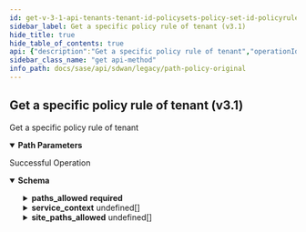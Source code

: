 ```yaml
---
id: get-v-3-1-api-tenants-tenant-id-policysets-policy-set-id-policyrules-policy-rule-id
sidebar_label: Get a specific policy rule of tenant (v3.1)
hide_title: true
hide_table_of_contents: true
api: {"description":"Get a specific policy rule of tenant","operationId":"get-v3.1-api-tenants-tenant_id-policysets-policy_set_id-policyrules-policy_rule_id","parameters":[{"description":"Tenant Id","in":"path","name":"tenant_id","required":true,"schema":{"description":"Tenant Id","type":"string"}},{"description":"Policy Set Id","in":"path","name":"policy_set_id","required":true,"schema":{"description":"Policy Set Id","type":"string"}},{"description":"Policy Rule Id","in":"path","name":"policy_rule_id","required":true,"schema":{"description":"Policy Rule Id","type":"string"}}],"responses":{"200":{"content":{"application/json":{"schema":{"properties":{"app_def_id":{"description":"App Def Id: Required(error = APP_DEF_ID_REQD: App def ID required.) Size(max = 30, error = APP_DEF_ID_EXCEEDS_LIMIT: App def ID exceeds limit., min = 0) Pattern(error = ID_HAS_INVALID_CHARS: ID has invalid chars., regexp = [0-9]*) ","type":"string"},"app_def_name":{"description":"App Def Name","type":"string"},"default_rule":{"description":"Default Rule: JsonIgnore(value = true) ","type":"boolean"},"description":{"description":"Description: Size(max = 256, error = POLICY_RULE_DESCRIPTION_EXCEEDS_LIMIT: Policy rule description exceeds limit., min = 0) ","type":"string"},"disabled":{"description":"Disabled","type":"boolean"},"disabled_reason":{"description":"Disabled Reason: Size(max = 5000, DISABLED_REASON_INVALID_0001, min = 0) ","type":"string"},"id":{"type":"string"},"inactive":{"description":"Inactive","type":"boolean"},"inactive_reason":{"description":"Inactive Reason: Size(max = 5000, INACTIVE_REASON_INVALID_0001, min = 0) ","type":"string"},"lan_network_ids":{"description":"Lan Network Ids","items":{"description":"Lan Network Ids","type":"string"},"type":"array"},"name":{"description":"Name: Required(error = POLICY_RULE_NAME_REQD: Policy rule name required.) Size(max = 128, error = POLICY_RULE_NAME_EXCEEDS_LIMIT: Policy rule name exceeds limit., min = 0) ","type":"string"},"network_context_id":{"description":"Network Context Id: Size(max = 30, error = NETWORK_CONTEXT_ID_EXCEEDS_LIMIT: Network context id exceeeds limit., min = 0) Pattern(error = ID_HAS_INVALID_CHARS: ID has invalid chars., regexp = [0-9]*) ","type":"string"},"paths_allowed":{"description":"Paths Allowed: Required(error = PATHS_ALLOWED_REQUIRED: Paths allowed is required.) Valid ","properties":{"active_paths":{"description":"Active Paths: Valid NotNull(error = NETWORKPOLICY_RULE_CONFIG_INVALID_ACTIVE_PATHS: Active paths can not be null or empty.) Size(max = 2147483647, error = NETWORKPOLICY_RULE_CONFIG_INVALID_ACTIVE_PATHS: Active paths can not be null or empty., min = 1) ","items":{"properties":{"label":{"description":"Label: Pattern(message = INVALID_PATH_LABEL, regexp = (public|private)-((([1-9])|([1-2][0-9])|(3[0-2]))|([*]))) ","type":"string"},"path_type":{"description":"Path Type: ValidateEnum(enumClass = classOf[PathType], message = INVALID_PATH_TYPE, nullAllowed = false) ","enum":["vpn","direct","servicelink"],"type":"string"}},"required":["path_type"]},"type":"array"},"backup_paths":{"description":"Backup Paths: Valid ","items":{"properties":{"label":{"description":"Label: Pattern(message = INVALID_PATH_LABEL, regexp = (public|private)-((([1-9])|([1-2][0-9])|(3[0-2]))|([*]))) ","type":"string"},"path_type":{"description":"Path Type: ValidateEnum(enumClass = classOf[PathType], message = INVALID_PATH_TYPE, nullAllowed = false) ","enum":["vpn","direct","servicelink"],"type":"string"}},"required":["path_type"]},"type":"array"},"l3_failure_paths":{"description":"L3 Failure Paths: Valid ","items":{"properties":{"label":{"description":"Label: Pattern(message = INVALID_PATH_LABEL, regexp = (public|private)-((([1-9])|([1-2][0-9])|(3[0-2]))|([*]))) ","type":"string"},"path_type":{"description":"Path Type: ValidateEnum(enumClass = classOf[PathType], message = INVALID_PATH_TYPE, nullAllowed = false) ","enum":["vpn","direct","servicelink"],"type":"string"}},"required":["path_type"]},"type":"array"}},"required":["active_paths"]},"policy_set_id":{"description":"Policy Set Id","type":"string"},"priority_num":{"description":"Priority Num","format":"int32","type":"integer"},"region":{"description":"Region","type":"string"},"service_context":{"description":"Service Context: Size(max = 2, error = SERVICECONTEXT_SIZE_EXCEEDED: Service context size exceeded., min = 0) Valid ","items":{"properties":{"active_service_label_id":{"description":"Active Service Label Id: Required(ACTIVE_SERVICE_LABEL_REQD) ","type":"string"},"active_service_label_type":{"description":"Active Service Label Type","enum":["CG_TRANSIT","NON_CG_TRANSIT","SASE"],"type":"string"},"backup_service_label_id":{"description":"Backup Service Label Id","type":"string"},"backup_service_label_type":{"description":"Backup Service Label Type","enum":["CG_TRANSIT","NON_CG_TRANSIT","SASE"],"type":"string"},"type":{"description":"Type: ValidateEnum(enumClass = classOf[ServiceContextType], message = Invalid enum string., nullAllowed = false) ","enum":["ALLOWED_TRANSIT","REQUIRED_TRANSIT"],"type":"string"}},"required":["active_service_label_id","type"]},"type":"array"},"site_paths_allowed":{"description":"Site Paths Allowed: JsonDeserialize(as = classOf[Void], builder = classOf[Void], contentAs = classOf[Void], contentConverter = classOf[Converter$None], contentUsing = classOf[JsonDeserializer$None], converter = classOf[Converter$None], keyAs = classOf[Void], keyUsing = classOf[KeyDeserializer$None], using = classOf[SiteWanPathDeSerializer]) ","items":{"properties":{"wn_name":{"description":"Wn Name","type":"string"},"wp_type":{"description":"Wp Type","enum":["DIRECT_PUBLIC_WAN","DIRECT_PRIVATE_WAN","VPN_ON_PUBLIC_WAN","VPN_ON_PRIVATE_WAN"],"type":"string"}}},"type":"array"},"tenant_id":{"description":"Tenant Id: NotNull Digits(fraction = 0, integer = 20, TENANT_ID_INVALID_0001) ","type":"string"}},"required":["paths_allowed","app_def_id","name","tenant_id"]}}},"description":"Successful Operation"}},"tags":["Path Policy Original"],"method":"get","path":"/v3.1/api/tenants/{tenant_id}/policysets/{policy_set_id}/policyrules/{policy_rule_id}","info":{"contact":{},"description":"List of APIs used to manage the original path policies rules.","title":"Path Policy Original","version":"Latest"},"postman":{"name":"Get a specific policy rule of tenant (v3.1)","description":{"content":"Get a specific policy rule of tenant","type":"text/plain"},"url":{"path":["v3.1","api","tenants",":tenant_id","policysets",":policy_set_id","policyrules",":policy_rule_id"],"host":["{{baseUrl}}"],"query":[],"variable":[{"disabled":false,"description":{"content":"(Required) Tenant Id","type":"text/plain"},"type":"any","value":"","key":"tenant_id"},{"disabled":false,"description":{"content":"(Required) Policy Set Id","type":"text/plain"},"type":"any","value":"","key":"policy_set_id"},{"disabled":false,"description":{"content":"(Required) Policy Rule Id","type":"text/plain"},"type":"any","value":"","key":"policy_rule_id"}]},"header":[{"key":"Accept","value":"application/json"}],"method":"GET"}}
sidebar_class_name: "get api-method"
info_path: docs/sase/api/sdwan/legacy/path-policy-original
---
```



## Get a specific policy rule of tenant (v3.1)



Get a specific policy rule of tenant

<details style={{"marginBottom":"1rem"}} data-collapsed={false} open={true}><summary style={{}}><strong>Path Parameters</strong></summary><div><ul><ParamsItem className={"paramsItem"} param={{"description":"Tenant Id","in":"path","name":"tenant_id","required":true,"schema":{"description":"Tenant Id","type":"string"}}}></ParamsItem><ParamsItem className={"paramsItem"} param={{"description":"Policy Set Id","in":"path","name":"policy_set_id","required":true,"schema":{"description":"Policy Set Id","type":"string"}}}></ParamsItem><ParamsItem className={"paramsItem"} param={{"description":"Policy Rule Id","in":"path","name":"policy_rule_id","required":true,"schema":{"description":"Policy Rule Id","type":"string"}}}></ParamsItem></ul></div></details><div><ApiTabs><TabItem label={"200"} value={"200"}><div>

Successful Operation

</div><div><details style={{}} data-collapsed={false} open={true}><summary style={{"textAlign":"left"}}><strong>Schema</strong></summary><div style={{"textAlign":"left","marginLeft":"1rem"}}></div><ul style={{"marginLeft":"1rem"}}><SchemaItem collapsible={false} name={"app_def_id"} required={true} schemaDescription={"App Def Id: Required(error = APP_DEF_ID_REQD: App def ID required.) Size(max = 30, error = APP_DEF_ID_EXCEEDS_LIMIT: App def ID exceeds limit., min = 0) Pattern(error = ID_HAS_INVALID_CHARS: ID has invalid chars., regexp = [0-9]*) "} schemaName={"string"} qualifierMessage={undefined}></SchemaItem><SchemaItem collapsible={false} name={"app_def_name"} required={false} schemaDescription={"App Def Name"} schemaName={"string"} qualifierMessage={undefined}></SchemaItem><SchemaItem collapsible={false} name={"default_rule"} required={false} schemaDescription={"Default Rule: JsonIgnore(value = true) "} schemaName={"boolean"} qualifierMessage={undefined}></SchemaItem><SchemaItem collapsible={false} name={"description"} required={false} schemaDescription={"Description: Size(max = 256, error = POLICY_RULE_DESCRIPTION_EXCEEDS_LIMIT: Policy rule description exceeds limit., min = 0) "} schemaName={"string"} qualifierMessage={undefined}></SchemaItem><SchemaItem collapsible={false} name={"disabled"} required={false} schemaDescription={"Disabled"} schemaName={"boolean"} qualifierMessage={undefined}></SchemaItem><SchemaItem collapsible={false} name={"disabled_reason"} required={false} schemaDescription={"Disabled Reason: Size(max = 5000, DISABLED_REASON_INVALID_0001, min = 0) "} schemaName={"string"} qualifierMessage={undefined}></SchemaItem><SchemaItem collapsible={false} name={"id"} required={false} schemaDescription={undefined} schemaName={"string"} qualifierMessage={undefined}></SchemaItem><SchemaItem collapsible={false} name={"inactive"} required={false} schemaDescription={"Inactive"} schemaName={"boolean"} qualifierMessage={undefined}></SchemaItem><SchemaItem collapsible={false} name={"inactive_reason"} required={false} schemaDescription={"Inactive Reason: Size(max = 5000, INACTIVE_REASON_INVALID_0001, min = 0) "} schemaName={"string"} qualifierMessage={undefined}></SchemaItem><SchemaItem collapsible={false} name={"lan_network_ids"} required={false} schemaDescription={"Lan Network Ids"} schemaName={"string[]"} qualifierMessage={undefined}></SchemaItem><SchemaItem collapsible={false} name={"name"} required={true} schemaDescription={"Name: Required(error = POLICY_RULE_NAME_REQD: Policy rule name required.) Size(max = 128, error = POLICY_RULE_NAME_EXCEEDS_LIMIT: Policy rule name exceeds limit., min = 0) "} schemaName={"string"} qualifierMessage={undefined}></SchemaItem><SchemaItem collapsible={false} name={"network_context_id"} required={false} schemaDescription={"Network Context Id: Size(max = 30, error = NETWORK_CONTEXT_ID_EXCEEDS_LIMIT: Network context id exceeeds limit., min = 0) Pattern(error = ID_HAS_INVALID_CHARS: ID has invalid chars., regexp = [0-9]*) "} schemaName={"string"} qualifierMessage={undefined}></SchemaItem><SchemaItem collapsible={true} className={"schemaItem"}><details style={{}}><summary style={{}}><strong>paths_allowed</strong><span style={{"opacity":"0.6"}}> </span><strong style={{"fontSize":"var(--ifm-code-font-size)","color":"var(--openapi-required)"}}> required</strong></summary><div style={{"marginLeft":"1rem"}}><div style={{"marginTop":".5rem","marginBottom":".5rem"}}>

Paths Allowed: Required(error = PATHS_ALLOWED_REQUIRED: Paths allowed is required.) Valid 

</div><SchemaItem collapsible={true} className={"schemaItem"}><details style={{}}><summary style={{}}><strong>active_paths</strong><span style={{"opacity":"0.6"}}> undefined[]</span><strong style={{"fontSize":"var(--ifm-code-font-size)","color":"var(--openapi-required)"}}> required</strong></summary><div style={{"marginLeft":"1rem"}}><div style={{"marginTop":".5rem","marginBottom":".5rem"}}>

Active Paths: Valid NotNull(error = NETWORKPOLICY_RULE_CONFIG_INVALID_ACTIVE_PATHS: Active paths can not be null or empty.) Size(max = 2147483647, error = NETWORKPOLICY_RULE_CONFIG_INVALID_ACTIVE_PATHS: Active paths can not be null or empty., min = 1) 

</div><SchemaItem collapsible={false} name={"label"} required={false} schemaDescription={"Label: Pattern(message = INVALID_PATH_LABEL, regexp = (public|private)-((([1-9])|([1-2][0-9])|(3[0-2]))|([*]))) "} schemaName={"string"} qualifierMessage={undefined}></SchemaItem><SchemaItem collapsible={false} name={"path_type"} required={true} schemaDescription={"Path Type: ValidateEnum(enumClass = classOf[PathType], message = INVALID_PATH_TYPE, nullAllowed = false) "} schemaName={"string"} qualifierMessage={"**Possible values:** [`vpn`, `direct`, `servicelink`]"}></SchemaItem></div></details></SchemaItem><SchemaItem collapsible={true} className={"schemaItem"}><details style={{}}><summary style={{}}><strong>backup_paths</strong><span style={{"opacity":"0.6"}}> undefined[]</span></summary><div style={{"marginLeft":"1rem"}}><div style={{"marginTop":".5rem","marginBottom":".5rem"}}>

Backup Paths: Valid 

</div><SchemaItem collapsible={false} name={"label"} required={false} schemaDescription={"Label: Pattern(message = INVALID_PATH_LABEL, regexp = (public|private)-((([1-9])|([1-2][0-9])|(3[0-2]))|([*]))) "} schemaName={"string"} qualifierMessage={undefined}></SchemaItem><SchemaItem collapsible={false} name={"path_type"} required={true} schemaDescription={"Path Type: ValidateEnum(enumClass = classOf[PathType], message = INVALID_PATH_TYPE, nullAllowed = false) "} schemaName={"string"} qualifierMessage={"**Possible values:** [`vpn`, `direct`, `servicelink`]"}></SchemaItem></div></details></SchemaItem><SchemaItem collapsible={true} className={"schemaItem"}><details style={{}}><summary style={{}}><strong>l3_failure_paths</strong><span style={{"opacity":"0.6"}}> undefined[]</span></summary><div style={{"marginLeft":"1rem"}}><div style={{"marginTop":".5rem","marginBottom":".5rem"}}>

L3 Failure Paths: Valid 

</div><SchemaItem collapsible={false} name={"label"} required={false} schemaDescription={"Label: Pattern(message = INVALID_PATH_LABEL, regexp = (public|private)-((([1-9])|([1-2][0-9])|(3[0-2]))|([*]))) "} schemaName={"string"} qualifierMessage={undefined}></SchemaItem><SchemaItem collapsible={false} name={"path_type"} required={true} schemaDescription={"Path Type: ValidateEnum(enumClass = classOf[PathType], message = INVALID_PATH_TYPE, nullAllowed = false) "} schemaName={"string"} qualifierMessage={"**Possible values:** [`vpn`, `direct`, `servicelink`]"}></SchemaItem></div></details></SchemaItem></div></details></SchemaItem><SchemaItem collapsible={false} name={"policy_set_id"} required={false} schemaDescription={"Policy Set Id"} schemaName={"string"} qualifierMessage={undefined}></SchemaItem><SchemaItem collapsible={false} name={"priority_num"} required={false} schemaDescription={"Priority Num"} schemaName={"int32"} qualifierMessage={undefined}></SchemaItem><SchemaItem collapsible={false} name={"region"} required={false} schemaDescription={"Region"} schemaName={"string"} qualifierMessage={undefined}></SchemaItem><SchemaItem collapsible={true} className={"schemaItem"}><details style={{}}><summary style={{}}><strong>service_context</strong><span style={{"opacity":"0.6"}}> undefined[]</span></summary><div style={{"marginLeft":"1rem"}}><div style={{"marginTop":".5rem","marginBottom":".5rem"}}>

Service Context: Size(max = 2, error = SERVICECONTEXT_SIZE_EXCEEDED: Service context size exceeded., min = 0) Valid 

</div><SchemaItem collapsible={false} name={"active_service_label_id"} required={true} schemaDescription={"Active Service Label Id: Required(ACTIVE_SERVICE_LABEL_REQD) "} schemaName={"string"} qualifierMessage={undefined}></SchemaItem><SchemaItem collapsible={false} name={"active_service_label_type"} required={false} schemaDescription={"Active Service Label Type"} schemaName={"string"} qualifierMessage={"**Possible values:** [`CG_TRANSIT`, `NON_CG_TRANSIT`, `SASE`]"}></SchemaItem><SchemaItem collapsible={false} name={"backup_service_label_id"} required={false} schemaDescription={"Backup Service Label Id"} schemaName={"string"} qualifierMessage={undefined}></SchemaItem><SchemaItem collapsible={false} name={"backup_service_label_type"} required={false} schemaDescription={"Backup Service Label Type"} schemaName={"string"} qualifierMessage={"**Possible values:** [`CG_TRANSIT`, `NON_CG_TRANSIT`, `SASE`]"}></SchemaItem><SchemaItem collapsible={false} name={"type"} required={true} schemaDescription={"Type: ValidateEnum(enumClass = classOf[ServiceContextType], message = Invalid enum string., nullAllowed = false) "} schemaName={"string"} qualifierMessage={"**Possible values:** [`ALLOWED_TRANSIT`, `REQUIRED_TRANSIT`]"}></SchemaItem></div></details></SchemaItem><SchemaItem collapsible={true} className={"schemaItem"}><details style={{}}><summary style={{}}><strong>site_paths_allowed</strong><span style={{"opacity":"0.6"}}> undefined[]</span></summary><div style={{"marginLeft":"1rem"}}><div style={{"marginTop":".5rem","marginBottom":".5rem"}}>

Site Paths Allowed: JsonDeserialize(as = classOf[Void], builder = classOf[Void], contentAs = classOf[Void], contentConverter = classOf[Converter$None], contentUsing = classOf[JsonDeserializer$None], converter = classOf[Converter$None], keyAs = classOf[Void], keyUsing = classOf[KeyDeserializer$None], using = classOf[SiteWanPathDeSerializer]) 

</div><SchemaItem collapsible={false} name={"wn_name"} required={false} schemaDescription={"Wn Name"} schemaName={"string"} qualifierMessage={undefined}></SchemaItem><SchemaItem collapsible={false} name={"wp_type"} required={false} schemaDescription={"Wp Type"} schemaName={"string"} qualifierMessage={"**Possible values:** [`DIRECT_PUBLIC_WAN`, `DIRECT_PRIVATE_WAN`, `VPN_ON_PUBLIC_WAN`, `VPN_ON_PRIVATE_WAN`]"}></SchemaItem></div></details></SchemaItem><SchemaItem collapsible={false} name={"tenant_id"} required={true} schemaDescription={"Tenant Id: NotNull Digits(fraction = 0, integer = 20, TENANT_ID_INVALID_0001) "} schemaName={"string"} qualifierMessage={undefined}></SchemaItem></ul></details></div></TabItem></ApiTabs></div>
      